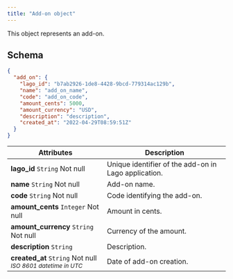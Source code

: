```yaml
---
title: "Add-on object"
---
```


This object represents an add-on.

## Schema[](#schema "Direct link to heading")

```json
{
  "add_on": {
    "lago_id": "b7ab2926-1de8-4428-9bcd-779314ac129b",
    "name": "add_on_name",
    "code": "add_on_code",
    "amount_cents": 5000,
    "amount_currency": "USD",
    "description": "description",
    "created_at": "2022-04-29T08:59:51Z"
  }
}
```

| Attributes                                                                    | Description                                          |
| ----------------------------------------------------------------------------- | ---------------------------------------------------- |
| **lago_id** `String` Not null                                                 | Unique identifier of the add-on in Lago application. |
| **name** `String` Not null                                                    | Add-on name.                                         |
| **code** `String` Not null                                                    | Code identifying the add-on.                         |
| **amount_cents** `Integer` Not null                                           | Amount in cents.                                     |
| **amount_currency** `String` Not null                                         | Currency of the amount.                              |
| **description** `String`                                                      | Description.                                         |
| **created_at** `String` Not null <br /> <sub>_ISO 8601 datetime in UTC_</sub> | Date of add-on creation.                             |
